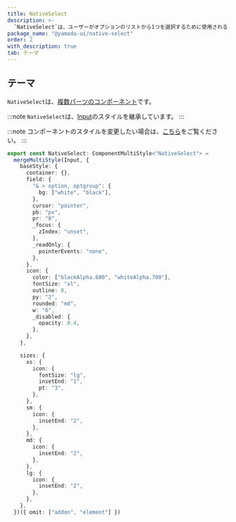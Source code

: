 ```yaml
---
title: NativeSelect
description: >-
  `NativeSelect`は、ユーザーがオプションのリストから1つを選択するために使用されるコンポーネントです。ブラウザ（ユーザーエージェント）によって提供されるネイティブなドロップダウンリストを表示します。
package_name: "@yamada-ui/native-select"
order: 2
with_description: true
tab: テーマ
---
```


## テーマ

`NativeSelect`は、[複数パーツのコンポーネント](/styled-system/theming/component-styles#複数パーツのコンポーネント)です。

:::note
`NativeSelect`は、[Input](/components/forms/input)のスタイルを継承しています。
:::

:::note
コンポーネントのスタイルを変更したい場合は、[こちら](/styled-system/theming/customize-theme#コンポーネントのスタイルを変更する)をご覧ください。
:::

```ts
export const NativeSelect: ComponentMultiStyle<"NativeSelect"> =
  mergeMultiStyle(Input, {
    baseStyle: {
      container: {},
      field: {
        "& > option, optgroup": {
          bg: ["white", "black"],
        },
        cursor: "pointer",
        pb: "px",
        pr: "8",
        _focus: {
          zIndex: "unset",
        },
        _readOnly: {
          pointerEvents: "none",
        },
      },
      icon: {
        color: ["blackAlpha.600", "whiteAlpha.700"],
        fontSize: "xl",
        outline: 0,
        py: "2",
        rounded: "md",
        w: "6",
        _disabled: {
          opacity: 0.4,
        },
      },
    },

    sizes: {
      xs: {
        icon: {
          fontSize: "lg",
          insetEnd: "1",
          pt: "3",
        },
      },
      sm: {
        icon: {
          insetEnd: "2",
        },
      },
      md: {
        icon: {
          insetEnd: "2",
        },
      },
      lg: {
        icon: {
          insetEnd: "2",
        },
      },
    },
  })({ omit: ["addon", "element"] })
```
